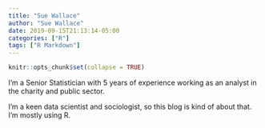```yaml
---
title: "Sue Wallace"
author: "Sue Wallace"
date: 2019-09-15T21:13:14-05:00
categories: ["R"]
tags: ["R Markdown"]
---
```


```r
knitr::opts_chunk$set(collapse = TRUE)
```

I'm a Senior Statistician with 5 years of experience working as an analyst in the charity and public sector. 

I'm a keen data scientist and sociologist, so this blog is kind of about that. I'm mostly using R.
